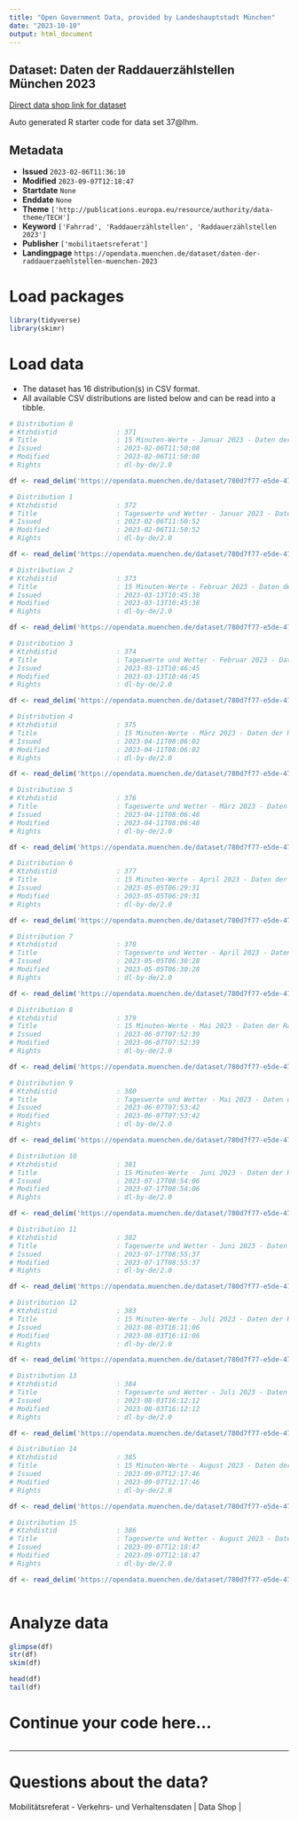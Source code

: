 ```yaml
---
title: "Open Government Data, provided by Landeshauptstadt München"
date: "2023-10-10"
output: html_document
---
```


## Dataset: Daten der Raddauerzählstellen München 2023

[Direct data shop link for dataset](https://opendata.muenchen.de/dataset/daten-der-raddauerzaehlstellen-muenchen-2023)

Auto generated R starter code for data set 37@lhm.

## Metadata

- **Issued** `2023-02-06T11:36:10`
- **Modified** `2023-09-07T12:18:47`
- **Startdate** `None`
- **Enddate** `None`
- **Theme** `['http://publications.europa.eu/resource/authority/data-theme/TECH']`
- **Keyword** `['Fahrrad', 'Raddauerzählstellen', 'Raddauerzählstellen 2023']`
- **Publisher** `['mobilitaetsreferat']`
- **Landingpage** `https://opendata.muenchen.de/dataset/daten-der-raddauerzaehlstellen-muenchen-2023`


# Load packages

```r

library(tidyverse)
library(skimr)

```

# Load data

-   The dataset has 16 distribution(s) in CSV format.
-   All available CSV distributions are listed below and can be read into a tibble.

```r

# Distribution 0
# Ktzhdistid               : 371
# Title                    : 15 Minuten-Werte - Januar 2023 - Daten der Raddauerzählstellen München
# Issued                   : 2023-02-06T11:50:08
# Modified                 : 2023-02-06T11:50:08
# Rights                   : dl-by-de/2.0

df <- read_delim('https://opendata.muenchen.de/dataset/780d7f77-e5de-47bb-8b34-9bc321c567a1/resource/63899327-2f90-42f8-8953-9344a158129b/download/rad_2023_01_15min.csv')

# Distribution 1
# Ktzhdistid               : 372
# Title                    : Tageswerte und Wetter - Januar 2023 - Daten der Raddauerzählstellen München
# Issued                   : 2023-02-06T11:50:52
# Modified                 : 2023-02-06T11:50:52
# Rights                   : dl-by-de/2.0

df <- read_delim('https://opendata.muenchen.de/dataset/780d7f77-e5de-47bb-8b34-9bc321c567a1/resource/c2d22114-8ca0-44d5-895a-39b422977cff/download/rad_2023_01_tage.csv')

# Distribution 2
# Ktzhdistid               : 373
# Title                    : 15 Minuten-Werte - Februar 2023 - Daten der Raddauerzählstellen München
# Issued                   : 2023-03-13T10:45:38
# Modified                 : 2023-03-13T10:45:38
# Rights                   : dl-by-de/2.0

df <- read_delim('https://opendata.muenchen.de/dataset/780d7f77-e5de-47bb-8b34-9bc321c567a1/resource/6f9f934a-d70c-4deb-b365-de79c21f5e44/download/rad_2023_02_15min.csv')

# Distribution 3
# Ktzhdistid               : 374
# Title                    : Tageswerte und Wetter - Februar 2023 - Daten der Raddauerzählstellen München
# Issued                   : 2023-03-13T10:46:45
# Modified                 : 2023-03-13T10:46:45
# Rights                   : dl-by-de/2.0

df <- read_delim('https://opendata.muenchen.de/dataset/780d7f77-e5de-47bb-8b34-9bc321c567a1/resource/5506ca79-edb7-4241-90eb-e8406430fab4/download/rad_2023_02_tage.csv')

# Distribution 4
# Ktzhdistid               : 375
# Title                    : 15 Minuten-Werte - März 2023 - Daten der Raddauerzählstellen München
# Issued                   : 2023-04-11T08:06:02
# Modified                 : 2023-04-11T08:06:02
# Rights                   : dl-by-de/2.0

df <- read_delim('https://opendata.muenchen.de/dataset/780d7f77-e5de-47bb-8b34-9bc321c567a1/resource/e8536f7f-d03a-4dce-8b9e-81907fdff40f/download/rad_2023_03_15min.csv')

# Distribution 5
# Ktzhdistid               : 376
# Title                    : Tageswerte und Wetter - März 2023 - Daten der Raddauerzählstellen München
# Issued                   : 2023-04-11T08:06:48
# Modified                 : 2023-04-11T08:06:48
# Rights                   : dl-by-de/2.0

df <- read_delim('https://opendata.muenchen.de/dataset/780d7f77-e5de-47bb-8b34-9bc321c567a1/resource/51898d07-2aa5-4ee7-977d-c0b80f8910a3/download/rad_2023_03_tage.csv')

# Distribution 6
# Ktzhdistid               : 377
# Title                    : 15 Minuten-Werte - April 2023 - Daten der Raddauerzählstellen München
# Issued                   : 2023-05-05T06:29:31
# Modified                 : 2023-05-05T06:29:31
# Rights                   : dl-by-de/2.0

df <- read_delim('https://opendata.muenchen.de/dataset/780d7f77-e5de-47bb-8b34-9bc321c567a1/resource/653f1acb-f02e-4ba6-8dc3-fe1c975a28be/download/rad_2023_04_15min.csv')

# Distribution 7
# Ktzhdistid               : 378
# Title                    : Tageswerte und Wetter - April 2023 - Daten der Raddauerzählstellen München
# Issued                   : 2023-05-05T06:30:28
# Modified                 : 2023-05-05T06:30:28
# Rights                   : dl-by-de/2.0

df <- read_delim('https://opendata.muenchen.de/dataset/780d7f77-e5de-47bb-8b34-9bc321c567a1/resource/b12f851c-70a4-4864-9efe-1f6ee85c24dc/download/rad_2023_04_tage.csv')

# Distribution 8
# Ktzhdistid               : 379
# Title                    : 15 Minuten-Werte - Mai 2023 - Daten der Raddauerzählstellen München
# Issued                   : 2023-06-07T07:52:39
# Modified                 : 2023-06-07T07:52:39
# Rights                   : dl-by-de/2.0

df <- read_delim('https://opendata.muenchen.de/dataset/780d7f77-e5de-47bb-8b34-9bc321c567a1/resource/c5e32d17-6162-4d66-b3a1-e5509eba07e2/download/rad_2023_05_15min.csv')

# Distribution 9
# Ktzhdistid               : 380
# Title                    : Tageswerte und Wetter - Mai 2023 - Daten der Raddauerzählstellen München
# Issued                   : 2023-06-07T07:53:42
# Modified                 : 2023-06-07T07:53:42
# Rights                   : dl-by-de/2.0

df <- read_delim('https://opendata.muenchen.de/dataset/780d7f77-e5de-47bb-8b34-9bc321c567a1/resource/98d6814b-8850-4859-9266-f04fd941e68a/download/rad_2023_05_tage.csv')

# Distribution 10
# Ktzhdistid               : 381
# Title                    : 15 Minuten-Werte - Juni 2023 - Daten der Raddauerzählstellen München
# Issued                   : 2023-07-17T08:54:06
# Modified                 : 2023-07-17T08:54:06
# Rights                   : dl-by-de/2.0

df <- read_delim('https://opendata.muenchen.de/dataset/780d7f77-e5de-47bb-8b34-9bc321c567a1/resource/f79567a5-9d2a-4274-b54a-5d34112ac13c/download/rad_2023_06_15min.csv')

# Distribution 11
# Ktzhdistid               : 382
# Title                    : Tageswerte und Wetter - Juni 2023 - Daten der Raddauerzählstellen München
# Issued                   : 2023-07-17T08:55:37
# Modified                 : 2023-07-17T08:55:37
# Rights                   : dl-by-de/2.0

df <- read_delim('https://opendata.muenchen.de/dataset/780d7f77-e5de-47bb-8b34-9bc321c567a1/resource/9bfaf5ce-868b-44bb-8963-45028087dfc7/download/rad_2023_06_tage.csv')

# Distribution 12
# Ktzhdistid               : 383
# Title                    : 15 Minuten-Werte - Juli 2023 - Daten der Raddauerzählstellen München
# Issued                   : 2023-08-03T16:11:06
# Modified                 : 2023-08-03T16:11:06
# Rights                   : dl-by-de/2.0

df <- read_delim('https://opendata.muenchen.de/dataset/780d7f77-e5de-47bb-8b34-9bc321c567a1/resource/24f8cb55-05b5-40d0-9ef7-fc66d1e53fd1/download/rad_2023_07_15min.csv')

# Distribution 13
# Ktzhdistid               : 384
# Title                    : Tageswerte und Wetter - Juli 2023 - Daten der Raddauerzählstellen München
# Issued                   : 2023-08-03T16:12:12
# Modified                 : 2023-08-03T16:12:12
# Rights                   : dl-by-de/2.0

df <- read_delim('https://opendata.muenchen.de/dataset/780d7f77-e5de-47bb-8b34-9bc321c567a1/resource/26fb8325-c885-4911-8a10-c4b880402283/download/rad_2023_07_tage.csv')

# Distribution 14
# Ktzhdistid               : 385
# Title                    : 15 Minuten-Werte - August 2023 - Daten der Raddauerzählstellen München
# Issued                   : 2023-09-07T12:17:46
# Modified                 : 2023-09-07T12:17:46
# Rights                   : dl-by-de/2.0

df <- read_delim('https://opendata.muenchen.de/dataset/780d7f77-e5de-47bb-8b34-9bc321c567a1/resource/88ca9f2b-3505-4855-9b7d-dee58bc5eb72/download/rad_2023_08_15min.csv')

# Distribution 15
# Ktzhdistid               : 386
# Title                    : Tageswerte und Wetter - August 2023 - Daten der Raddauerzählstellen München
# Issued                   : 2023-09-07T12:18:47
# Modified                 : 2023-09-07T12:18:47
# Rights                   : dl-by-de/2.0

df <- read_delim('https://opendata.muenchen.de/dataset/780d7f77-e5de-47bb-8b34-9bc321c567a1/resource/d87fab0d-5701-4507-8575-f76408805967/download/rad_2023_08_tage.csv')



```

# Analyze data

```r

glimpse(df)
str(df)
skim(df)

head(df)
tail(df)

```

# Continue your code here...

```r

```

------------------------------------------------------------------------

# Questions about the data?

Mobilitätsreferat - Verkehrs- und Verhaltensdaten | Data Shop | 
